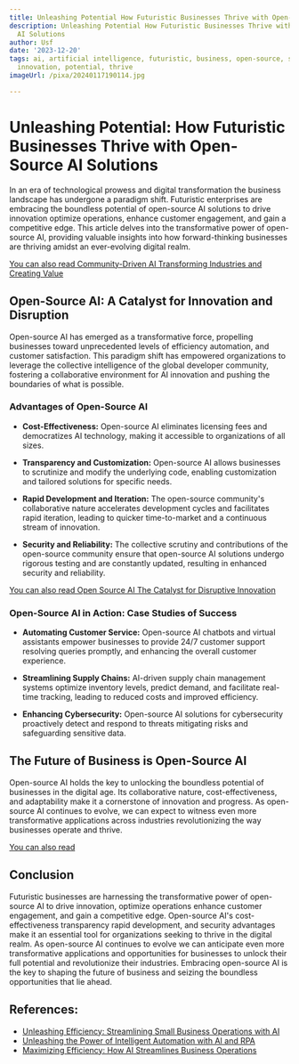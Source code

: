 ```yaml
---
title: Unleashing Potential How Futuristic Businesses Thrive with Open-Source AI Solutions
description: Unleashing Potential How Futuristic Businesses Thrive with Open-Source
  AI Solutions
author: Usf
date: '2023-12-20'
tags: ai, artificial intelligence, futuristic, business, open-source, solutions, technology,
  innovation, potential, thrive
imageUrl: /pixa/20240117190114.jpg

---
```

# Unleashing Potential: How Futuristic Businesses Thrive with  Open-Source AI Solutions

In an era of technological prowess and  digital transformation the business landscape has undergone a  paradigm shift. Futuristic enterprises are embracing the boundless potential of open-source AI solutions  to drive innovation optimize operations, enhance customer engagement, and gain a competitive edge.  This article  delves into the transformative power  of open-source AI, providing  valuable insights into how forward-thinking businesses are thriving  amidst an  ever-evolving digital realm.

[You can also read Community-Driven AI Transforming Industries and  Creating  Value](Community-Driven%20AI%20Transforming%20Industries%20and%20Creating%20Value)


## Open-Source AI: A Catalyst for Innovation and Disruption

Open-source AI has emerged as a transformative force,  propelling businesses toward unprecedented levels of efficiency automation, and customer satisfaction. This paradigm shift has  empowered organizations to leverage the collective intelligence of the global  developer community, fostering a collaborative environment for AI innovation and pushing the boundaries of what is possible.

### Advantages of Open-Source AI

- **Cost-Effectiveness:** Open-source AI eliminates licensing  fees  and democratizes AI  technology, making it accessible to organizations of all sizes.

- **Transparency and Customization:** Open-source AI allows businesses to scrutinize and  modify the underlying code, enabling customization and tailored solutions for specific needs.

- **Rapid Development  and Iteration:** The open-source community's collaborative nature accelerates development cycles and facilitates rapid iteration, leading  to quicker time-to-market and a continuous stream of innovation.

- **Security and Reliability:**  The collective scrutiny and contributions of the open-source community ensure that open-source AI solutions undergo rigorous testing and are constantly updated, resulting in enhanced  security and reliability.

[You can also read Open Source AI The Catalyst for Disruptive Innovation](Open%20Source%20AI%20The%20Catalyst%20for%20Disruptive%20Innovation)


### Open-Source AI in Action: Case Studies of Success

- **Automating Customer  Service:** Open-source AI chatbots and virtual assistants empower businesses to provide 24/7 customer support resolving queries promptly, and enhancing the  overall customer experience.

- **Streamlining Supply Chains:** AI-driven supply chain management systems  optimize inventory levels, predict demand, and facilitate real-time tracking, leading to  reduced costs  and improved efficiency.

- **Enhancing  Cybersecurity:** Open-source AI solutions for cybersecurity proactively detect and respond to threats mitigating risks and  safeguarding sensitive  data.

## The Future of Business is Open-Source AI

Open-source AI holds the  key to unlocking the boundless potential of businesses in the digital age.  Its collaborative nature, cost-effectiveness, and  adaptability make it a  cornerstone of  innovation and progress. As  open-source AI continues to  evolve, we can expect to witness even more transformative applications across  industries  revolutionizing the way businesses operate and thrive.

[You can also read ]()


## Conclusion

Futuristic businesses are harnessing the transformative power of open-source AI to drive innovation, optimize operations enhance customer engagement, and gain a competitive edge. Open-source AI's cost-effectiveness  transparency rapid development, and security advantages make  it an essential tool for organizations seeking to thrive in the digital realm. As open-source AI continues to evolve we can anticipate even more transformative applications and opportunities for  businesses to unlock their full  potential  and revolutionize their industries. Embracing open-source AI is the  key to shaping the future of business and  seizing the boundless opportunities  that lie ahead.

## References:
- [Unleashing Efficiency: Streamlining Small Business Operations with AI](https://www.universalcreativesolutions.com/insights/post/unleashing-efficiency-streamlining-small-business-operations-with-ai)
- [Unleashing the Power of Intelligent Automation with AI and RPA](https://www.linkedin.com/pulse/revolutionizing-business-efficiency-unleashing-power-ai-rajat-singhal)
- [Maximizing Efficiency: How AI Streamlines Business Operations](https://www.linkedin.com/pulse/maximizing-efficiency-how-ai-streamlines-business-operations-pamba)

